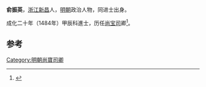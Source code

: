 '''俞振英'''，[[浙江|浙江]][[新昌|新昌]]人，[[明朝|明朝]]政治人物，同进士出身。

成化二十年（1484年）甲辰科進士，历任[[尚宝司|尚宝司]]卿<ref>{{cite news|title=《绍兴市志 卷44 第二章  历代进士名录》|url=http://www.sxlib.com:8080/web/gycslou/sxsz/44z2.htm|accessdate=2013-07-25|newspaper=绍兴图书馆|deadurl=yes|archiveurl=https://archive.is/20120914053252/http://www.sxlib.com:8080/web/gycslou/sxsz/44z2.htm|archivedate=2012-09-14}}</ref>。

==参考==
{{reflist}}
{{明朝人物小作品}}
{{成化二十年甲辰科殿試金榜}}
{{DEFAULTSORT:Yu俞}}
[[Category:明朝尚寶司卿|Category:明朝尚寶司卿]]